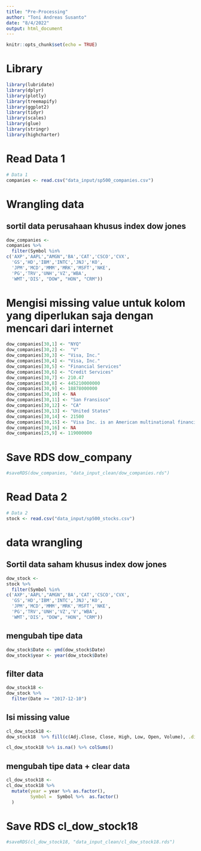 ---
title: "Pre-Processing"
author: "Toni Andreas Susanto"
date: "8/4/2022"
output: html_document
---

```{r setup, include=FALSE}
knitr::opts_chunk$set(echo = TRUE)
```

# Library

```{r}
library(lubridate)
library(dplyr)
library(plotly)
library(treemapify)
library(ggplot2)
library(tidyr)
library(scales)
library(glue)
library(stringr)
library(highcharter) 
```

# Read Data 1

```{r}
# Data 1
companies <- read.csv("data_input/sp500_companies.csv")
```

# Wrangling data

## sortil data perusahaan khusus index dow jones
```{r}
dow_companies <- 
companies %>% 
  filter(Symbol %in%
c('AXP','AAPL',"AMGN",'BA','CAT','CSCO','CVX',
  'GS','HD','IBM','INTC','JNJ','KO',
  'JPM','MCD','MMM','MRK','MSFT','NKE',
  'PG','TRV','UNH','VZ','WBA',
  'WMT','DIS', "DOW", "HON", "CRM"))
```

# Mengisi missing value untuk kolom yang diperlukan saja dengan mencari dari internet  

```{r}
dow_companies[30,1] <- "NYQ"
dow_companies[30,2] <-  "V"
dow_companies[30,3] <- "Visa, Inc."
dow_companies[30,4] <- "Visa, Inc."
dow_companies[30,5] <- "Financial Services"
dow_companies[30,6] <- "Credit Services"
dow_companies[30,7] <- 210.47
dow_companies[30,8] <- 445210000000
dow_companies[30,9] <- 18878000000
dow_companies[30,10] <- NA
dow_companies[30,11] <- "San Fransisco"
dow_companies[30,12] <- "CA"
dow_companies[30,13] <- "United States"
dow_companies[30,14] <- 21500
dow_companies[30,15] <- "Visa Inc. is an American multinational financial services corporation headquartered in Foster City, California, United States. It facilitates electronic funds transfers throughout the world, most commonly through Visa-branded credit cards, debit cards and prepaid cards."
dow_companies[30,16] <- NA
dow_companies[25,9] <- 119000000
```

# Save RDS dow_company
```{r}
#saveRDS(dow_companies, "data_input_clean/dow_companies.rds")
```

# Read Data 2

```{r}
# Data 2
stock <- read.csv("data_input/sp500_stocks.csv")
```

# data wrangling

## Sortil data saham khusus index dow jones

```{r}
dow_stock <- 
stock %>% 
  filter(Symbol %in% 
c('AXP','AAPL',"AMGN",'BA','CAT','CSCO','CVX',
  'GS','HD','IBM','INTC','JNJ','KO',
  'JPM','MCD','MMM','MRK','MSFT','NKE',
  'PG','TRV','UNH','VZ','V','WBA',
  'WMT','DIS', "DOW", "HON", "CRM"))
```

## mengubah tipe data

```{r}
dow_stock$Date <- ymd(dow_stock$Date)
dow_stock$year <- year(dow_stock$Date)
```

## filter data

```{r}
dow_stock18 <- 
dow_stock %>% 
  filter(Date >= "2017-12-10")
```

## Isi missing value

```{r}
cl_dow_stock18 <- 
dow_stock18  %>% fill(c(Adj.Close, Close, High, Low, Open, Volume), .direction = 'up')
```


```{r}
cl_dow_stock18 %>% is.na() %>% colSums()
```


## mengubah tipe data + clear data 

```{r}
cl_dow_stock18 <- 
cl_dow_stock18 %>% 
  mutate(year = year %>% as.factor(),
         Symbol =  Symbol %>%  as.factor()
  )
```

# Save RDS cl_dow_stock18
```{r}
#saveRDS(cl_dow_stock18, "data_input_clean/cl_dow_stock18.rds")
```